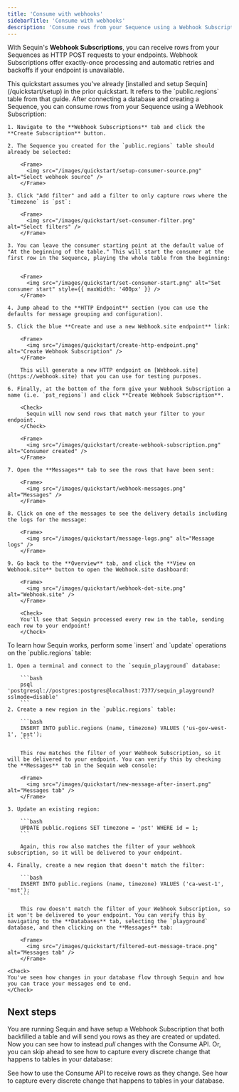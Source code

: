 ```yaml
---
title: 'Consume with webhooks'
sidebarTitle: 'Consume with webhooks'
description: 'Consume rows from your Sequence using a Webhook Subscription'
---
```


With Sequin's **Webhook Subscriptions**, you can receive rows from your Sequences as HTTP POST requests to your endpoints. Webhook Subscriptions offer exactly-once processing and automatic retries and backoffs if your endpoint is unavailable.

<Info>
This quickstart assumes you've already [installed and setup Sequin](/quickstart/setup) in the prior quickstart. It refers to the `public.regions` table from that guide.
</Info>

<Steps titleSize="h2">
  <Step title="Create a Webhook Subscription" icon="webhook">
    After connecting a database and creating a Sequence, you can consume rows from your Sequence using a Webhook Subscription:

    1. Navigate to the **Webhook Subscriptions** tab and click the **Create Subscription** button.

    2. The Sequence you created for the `public.regions` table should already be selected:

        <Frame>
          <img src="/images/quickstart/setup-consumer-source.png" alt="Select webhook source" />
        </Frame>

    3. Click "Add filter" and add a filter to only capture rows where the `timezone` is `pst`:

        <Frame>
          <img src="/images/quickstart/set-consumer-filter.png" alt="Select filters" />
        </Frame>

    3. You can leave the consumer starting point at the default value of "At the beginning of the table." This will start the consumer at the first row in the Sequence, playing the whole table from the beginning:


        <Frame>
          <img src="/images/quickstart/set-consumer-start.png" alt="Set consumer start" style={{ maxWidth: '400px' }} />
        </Frame>

    4. Jump ahead to the **HTTP Endpoint** section (you can use the defaults for message grouping and configuration).

    5. Click the blue **Create and use a new Webhook.site endpoint** link:

        <Frame>
          <img src="/images/quickstart/create-http-endpoint.png" alt="Create Webhook Subscription" />
        </Frame>

        This will generate a new HTTP endpoint on [Webhook.site](https://webhook.site) that you can use for testing purposes.

    6. Finally, at the bottom of the form give your Webhook Subscription a name (i.e. `pst_regions`) and click **Create Webhook Subscription**.

        <Check>
          Sequin will now send rows that match your filter to your endpoint.
        </Check>

        <Frame>
          <img src="/images/quickstart/create-webhook-subscription.png" alt="Consumer created" />
        </Frame>

    7. Open the **Messages** tab to see the rows that have been sent:

        <Frame>
          <img src="/images/quickstart/webhook-messages.png" alt="Messages" />
        </Frame>

    8. Click on one of the messages to see the delivery details including the logs for the message:

        <Frame>
          <img src="/images/quickstart/message-logs.png" alt="Message logs" />
        </Frame>

    9. Go back to the **Overview** tab, and click the **View on Webhook.site** button to open the Webhook.site dashboard:

        <Frame>
          <img src="/images/quickstart/webhook-dot-site.png" alt="Webhook.site" />
        </Frame>

        <Check>
        You'll see that Sequin processed every row in the table, sending each row to your endpoint!
        </Check>
  </Step>
  <Step title="Insert and update rows" icon="play">
    To learn how Sequin works, perform some `insert` and `update` operations on the `public.regions` table:

    1. Open a terminal and connect to the `sequin_playground` database:

        ```bash
        psql 'postgresql://postgres:postgres@localhost:7377/sequin_playground?sslmode=disable'
        ```
    2. Create a new region in the `public.regions` table:

        ```bash
        INSERT INTO public.regions (name, timezone) VALUES ('us-gov-west-1', 'pst');
        ```

        This row matches the filter of your Webhook Subscription, so it will be delivered to your endpoint. You can verify this by checking the **Messages** tab in the Sequin web console:

        <Frame>
          <img src="/images/quickstart/new-message-after-insert.png" alt="Messages tab" />
        </Frame>

    3. Update an existing region:

        ```bash
        UPDATE public.regions SET timezone = 'pst' WHERE id = 1;
        ```

        Again, this row also matches the filter of your webhook subscription, so it will be delivered to your endpoint.

    4. Finally, create a new region that doesn't match the filter:

        ```bash
        INSERT INTO public.regions (name, timezone) VALUES ('ca-west-1', 'mst');
        ```

        This row doesn't match the filter of your Webhook Subscription, so it won't be delivered to your endpoint. You can verify this by navigating to the **Databases** tab, selecting the `playground` database, and then clicking on the **Messages** tab:

        <Frame>
          <img src="/images/quickstart/filtered-out-message-trace.png" alt="Messages tab" />
        </Frame>

    <Check>
    You've seen how changes in your database flow through Sequin and how you can trace your messages end to end.
    </Check>
  </Step>
</Steps>

## Next steps

You are running Sequin and have setup a Webhook Subscription that both backfilled a table and will send you rows as they are created or updated. Now you can see how to instead _pull_ changes with the Consume API. Or, you can skip ahead to see how to capture every discrete change that happens to tables in your database:

<CardGroup cols={1}>
  <Card title="Quickstart continued: Consume rows via the Consume API" icon="gauge-max" href="/quickstart/consume-with-api">
    See how to use the Consume API to receive rows as they change.
  </Card>
  <Card title="Quickstart continued: Capture changes" icon="gauge-max" href="/quickstart/capture-changes">
    See how to capture every discrete change that happens to tables in your database.
  </Card>
</CardGroup>